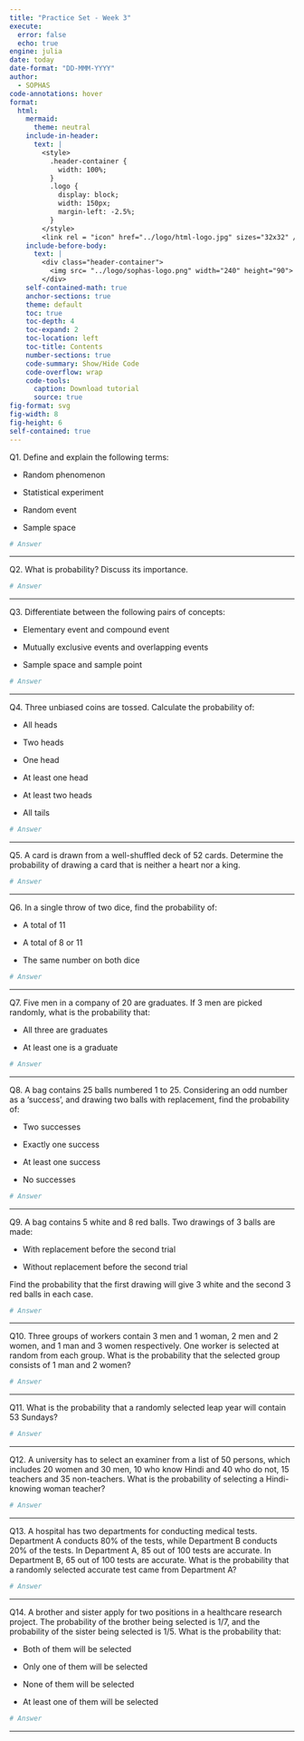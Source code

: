 ```yaml
---
title: "Practice Set - Week 3"
execute:
  error: false
  echo: true
engine: julia
date: today
date-format: "DD-MMM-YYYY"
author:
  - SOPHAS
code-annotations: hover
format:
  html:
    mermaid:
      theme: neutral
    include-in-header:
      text: |
        <style>
          .header-container {
            width: 100%;
          }
          .logo {
            display: block;
            width: 150px;
            margin-left: -2.5%;
          }
        </style>
        <link rel = "icon" href="../logo/html-logo.jpg" sizes="32x32" />
    include-before-body:
      text: |
        <div class="header-container">
          <img src= "../logo/sophas-logo.png" width="240" height="90">
        </div>
    self-contained-math: true
    anchor-sections: true
    theme: default
    toc: true
    toc-depth: 4
    toc-expand: 2
    toc-location: left
    toc-title: Contents
    number-sections: true
    code-summary: Show/Hide Code
    code-overflow: wrap
    code-tools:
      caption: Download tutorial
      source: true
fig-format: svg
fig-width: 8
fig-height: 6
self-contained: true
---
```


Q1. Define and explain the following terms:

- Random phenomenon

- Statistical experiment

- Random event

- Sample space

```julia
# Answer
```

--------------------------------------------------------------------------------------------

Q2. What is probability? Discuss its importance.

```julia
# Answer
```

--------------------------------------------------------------------------------------------

Q3. Differentiate between the following pairs of concepts:

- Elementary event and compound event

- Mutually exclusive events and overlapping events

- Sample space and sample point

```julia
# Answer
```

--------------------------------------------------------------------------------------------

Q4. Three unbiased coins are tossed. Calculate the probability of:

- All heads

- Two heads

- One head

- At least one head

- At least two heads

- All tails

```julia
# Answer
```

--------------------------------------------------------------------------------------------

Q5. A card is drawn from a well-shuffled deck of 52 cards. 
Determine the probability of drawing a card that is neither a heart nor a king.

```julia
# Answer
```

--------------------------------------------------------------------------------------------

Q6. In a single throw of two dice, find the probability of:

- A total of 11

- A total of 8 or 11

- The same number on both dice

```julia
# Answer
```

--------------------------------------------------------------------------------------------

Q7. Five men in a company of 20 are graduates. If 3 men are picked randomly, what is the probability that:

- All three are graduates

- At least one is a graduate

```julia
# Answer
```

--------------------------------------------------------------------------------------------

Q8. A bag contains 25 balls numbered 1 to 25. Considering an odd number as a 'success', and drawing two balls with replacement, find the probability of:

- Two successes

- Exactly one success

- At least one success

- No successes

```julia
# Answer
```

--------------------------------------------------------------------------------------------

Q9. A bag contains 5 white and 8 red balls. Two drawings of 3 balls are made:

- With replacement before the second trial

- Without replacement before the second trial

Find the probability that the first drawing will give 3 white and the second 3 red balls in each case.

```julia
# Answer
```

--------------------------------------------------------------------------------------------

Q10. Three groups of workers contain 3 men and 1 woman, 2 men and 2 women, and 1 man and 3 women respectively. One worker is selected at random from each group. What is the probability that the selected group consists of 1 man and 2 women?

```julia
# Answer
```

--------------------------------------------------------------------------------------------

Q11. What is the probability that a randomly selected leap year will contain 53 Sundays?

```julia
# Answer
```

--------------------------------------------------------------------------------------------

Q12. A university has to select an examiner from a list of 50 persons, which includes 20 women and 30 men, 10 who know Hindi and 40 who do not, 15 teachers and 35 non-teachers. What is the probability of selecting a Hindi-knowing woman teacher?

```julia
# Answer
```

--------------------------------------------------------------------------------------------

Q13. A hospital has two departments for conducting medical tests. Department A conducts 80% of the tests, while Department B conducts 20% of the tests. In Department A, 85 out of 100 tests are accurate. In Department B, 65 out of 100 tests are accurate. What is the probability that a randomly selected accurate test came from Department A?

```julia
# Answer
```

--------------------------------------------------------------------------------------------

Q14. A brother and sister apply for two positions in a healthcare research project. The probability of the brother being selected is 1/7, and the probability of the sister being selected is 1/5. What is the probability that:

- Both of them will be selected

- Only one of them will be selected

- None of them will be selected

- At least one of them will be selected
```julia
# Answer
```

--------------------------------------------------------------------------------------